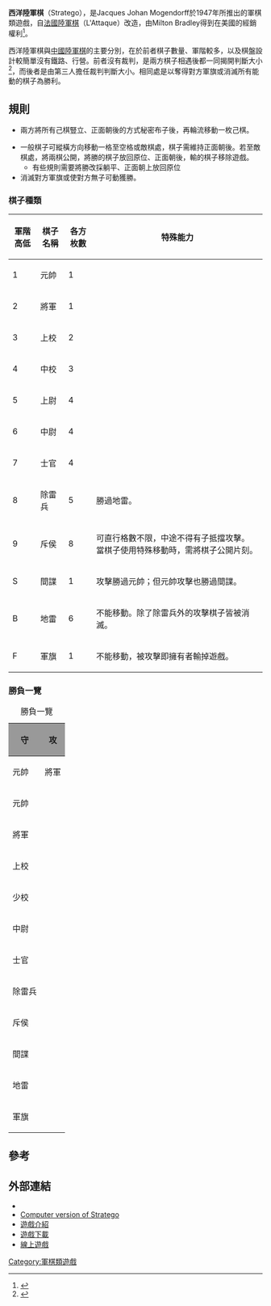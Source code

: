 '''西洋陸軍棋'''（Stratego），是Jacques Johan Mogendorff於1947年所推出的軍棋類遊戲，自[[法國陸軍棋|法國陸軍棋]]（L'Attaque）改造，由Milton Bradley得到在美國的經銷權利<ref>{{Cite web |url=http://www.edcollins.com/stratego/stratego-message-3.htm |title=西洋陸軍棋的登場 |access-date=2008-12-29 |archive-date=2008-06-01 |archive-url=https://web.archive.org/web/20080601051015/http://www.edcollins.com/stratego/stratego-message-3.htm |dead-url=yes }}</ref>。

西洋陸軍棋與[[陸軍棋|中國陸軍棋]]的主要分別，在於前者棋子數量、軍階較多，以及棋盤設計較簡單沒有鐵路、行營。前者沒有裁判，是兩方棋子相遇後都一同揭開判斷大小<ref>{{Cite web |url=http://www.edcollins.com/stratego/stratego-rules-early.htm |title=THE RULES TO STRATEGO |access-date=2011-10-19 |archive-date=2011-11-07 |archive-url=https://web.archive.org/web/20111107203834/http://www.edcollins.com/stratego/stratego-rules-early.htm |dead-url=no }}</ref>，而後者是由第三人擔任裁判判斷大小。相同處是以奪得對方軍旗或消滅所有能動的棋子為勝利。

==規則==

*兩方將所有己棋豎立、正面朝後的方式秘密布子後，再輪流移動一枚己棋。

*一般棋子可縱橫方向移動一格至空格或敵棋處，棋子需維持正面朝後。若至敵棋處，將兩棋公開，將勝的棋子放回原位、正面朝後，輸的棋子移除遊戲。
**有些規則需要將勝改採躺平、正面朝上放回原位
*消滅對方軍旗或使對方無子可動獲勝。

===棋子種類===

{| class="wikitable"
! 軍階高低  || 棋子名稱 ||各方枚數 || 特殊能力
|-
| 1 ||  元帥   || 1 ||
|-
| 2  ||  將軍  || 1 ||
|-
| 3  ||  上校  || 2 ||
|-
| 4  ||  中校 || 3 ||
|-
| 5  || 上尉 || 4 ||
|-
| 6  || 中尉  || 4 ||
|-
| 7  || 士官               || 4 || 
|-
| 8  || 除雷兵         || 5 || 勝過地雷。
|-
| 9  || 斥侯   || 8 || 可直行格數不限，中途不得有子抵擋攻擊。 當棋子使用特殊移動時，需將棋子公開片刻。
|-
| S  || 間諜 || 1 ||  攻擊勝過元帥；但元帥攻擊也勝過間諜。
|-
| B  || 地雷 || 6 || 不能移動。除了除雷兵外的攻擊棋子皆被消滅。
|-
| F ||  軍旗 || 1 || 不能移動，被攻擊即擁有者輸掉遊戲。
|}

===勝負一覽===
{| class="wikitable"
|+勝負一覽
!rowspan="2" style="background:#999999"| '''守'''
!colspan="30" style="background:#999999"| '''攻'''
|-
!元帥
!將軍
!上校
!少校
!中尉
!士官
!除雷兵
!斥候
!間諜
!地雷
!軍旗
|-
!元帥
|{{dropped|同盡}}
|{{no|守勝}}
|{{no|守勝}}
|{{no|守勝}}
|{{no|守勝}}
|{{no|守勝}}
|{{no|守勝}}
|{{no|守勝}}
|{{yes|攻勝}}
|—
|—
|-
!將軍
|{{yes|攻勝}}
|{{dropped|同盡}}
|{{no|守勝}}
|{{no|守勝}}
|{{no|守勝}}
|{{no|守勝}}
|{{no|守勝}}
|{{no|守勝}}
|{{no|守勝}}
|—
|—
|-
!上校
|{{yes|攻勝}}
|{{yes|攻勝}}
|{{dropped|同盡}}
|{{no|守勝}}
|{{no|守勝}}
|{{no|守勝}}
|{{no|守勝}}
|{{no|守勝}}
|{{no|守勝}}
|—
|—
|-
!少校
|{{yes|攻勝}}
|{{yes|攻勝}}
|{{yes|攻勝}}
|{{dropped|同盡}}
|{{no|守勝}}
|{{no|守勝}}
|{{no|守勝}}
|{{no|守勝}}
|{{no|守勝}}
|—
|—
|-
!中尉
|{{yes|攻勝}}
|{{yes|攻勝}}
|{{yes|攻勝}}
|{{yes|攻勝}}
|{{dropped|同盡}}
|{{no|守勝}}
|{{no|守勝}}
|{{no|守勝}}
|{{no|守勝}}
|—
|—
|-
!士官
|{{yes|攻勝}}
|{{yes|攻勝}}
|{{yes|攻勝}}
|{{yes|攻勝}}
|{{yes|攻勝}}
|{{dropped|同盡}}
|{{no|守勝}}
|{{no|守勝}}
|{{no|守勝}}
|—
|—
|-
!除雷兵
|{{yes|攻勝}}
|{{yes|攻勝}}
|{{yes|攻勝}}
|{{yes|攻勝}}
|{{yes|攻勝}}
|{{yes|攻勝}}
|{{dropped|同盡}}
|{{no|守勝}}
|{{no|守勝}}
|—
|—
|-
!斥侯
|{{yes|攻勝}}
|{{yes|攻勝}}
|{{yes|攻勝}}
|{{yes|攻勝}}
|{{yes|攻勝}}
|{{yes|攻勝}}
|{{yes|攻勝}}
|{{dropped|同盡}}
|{{no|守勝}}
|—
|—
|-
!間諜
|{{yes|攻勝}}
|{{yes|攻勝}}
|{{yes|攻勝}}
|{{yes|攻勝}}
|{{yes|攻勝}}
|{{yes|攻勝}}
|{{yes|攻勝}}
|{{yes|攻勝}}
|{{dropped|同盡}}
|—
|—
|-
!地雷
|{{no|守勝}}
|{{no|守勝}}
|{{no|守勝}}
|{{no|守勝}}
|{{no|守勝}}
|{{no|守勝}}
|{{yes|攻勝}}
|{{no|守勝}}
|{{no|守勝}}
|—
|—
|-
!軍旗
|{{yes|攻勝}}
|{{yes|攻勝}}
|{{yes|攻勝}}
|{{yes|攻勝}}
|{{yes|攻勝}}
|{{yes|攻勝}}
|{{yes|攻勝}}
|{{yes|攻勝}}
|{{yes|攻勝}}
|—
|—
|}

==參考==
{{Reflist}}

==外部連結==
* {{bgg|1917|Stratego}}
*[https://web.archive.org/web/20140308073039/http://ocean-games.com/eng.php Computer version of Stratego]
*[http://www.edcollins.com/stratego/ 遊戲介紹] {{Wayback|url=http://www.edcollins.com/stratego/ |date=20210225030503 }}
*[https://web.archive.org/web/20111002182148/http://www.probe.imersatz.com/builds/Probe2200.exe 遊戲下載]
*[http://www.stratego.com/play/ 線上遊戲] {{Wayback|url=http://www.stratego.com/play/ |date=20210102012836 }}
[[Category:軍棋類遊戲|Category:軍棋類遊戲]]